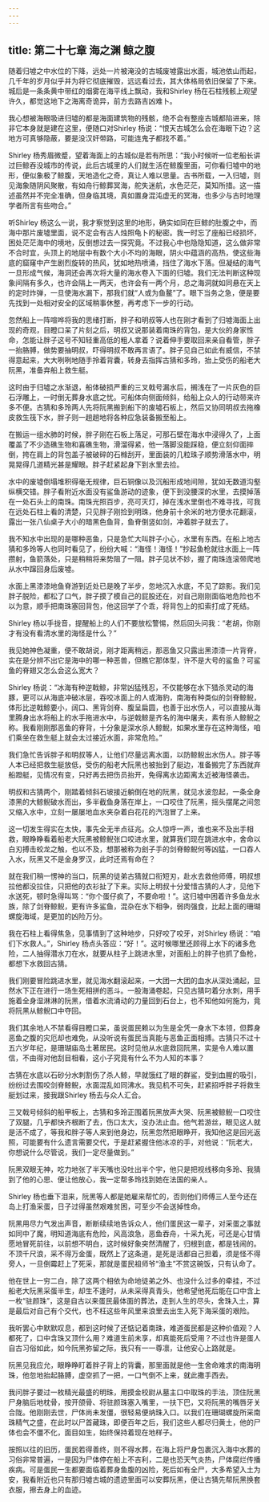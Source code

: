 ```yaml
---
---
---
```

title: 第二十七章 海之渊 鲸之腹
---




随着归墟之中水位的下降，远处一片被淹没的古城废墟露出水面，城池依山而起，几千年的岁月似乎并为将它彻底摧毁，远远看过去，其大体格局依旧保留了下来。城后是一条条黄中带红的烟雾在海平线上飘动，我和Shirley 杨在石柱残骸上观望许久，都觉这地下之海离奇诡异，前方去路吉凶难卜。

我心想被海眼吸进归墟的都是海面建筑物的残骸，绝不会有整座古城都陷进来，除非它本身就是建在这里，便随口对Shirley 杨说：“恨天古城怎么会在海眼下边？这地方可真够隐蔽，要是没汉奸带路，可能连鬼子都找不着。”

Shirley 杨秀眉微蹙，望着海面上的古城似是若有所思：“我小时候听一位老船长讲过巨鲸吞没城市的传说，此后古城里的人们就生活在鲸腹里面，可你看归墟中的地形，便似象极了鲸腹，天地造化之奇，真让人难以思量。古书所载，一入归墟，则见海象随阴风聚散，有如舟行鲸葬冥海，舵失迷航，水色茫茫，莫知所措。这一描述虽然并不完全准确，但身临其境，真如置身混沌虚无的冥海，也多少与古时地理学者所言有些吻合。”

听Shirley 杨这么一说，我才察觉到这里的地形，确实如同在巨鲸的肚腹之中，而海中那片废墟里面，说不定会有古人烛照龟卜的秘密。我一时忘了座船已经损坏，困处茫茫海中的境地，反倒想过去一探究竟。不过我心中也隐隐知道，这么做非常不合时宜，头顶上的地层中有数个大小不均的海眼，阴火中蕴涵的高热，使这些海底的窟窿中产生剧烈旋转的热风，犹如地热喷涌，挡住了海水下落。但凝结的海气一旦形成气候，海洞还会再次将大量的海水卷入下面的归墟。我们无法判断这种现象间隔有多久，也许会隔上一两天，也许会有一两个月，总之海洞就如同悬在天上的定时炸弹，一旦使海水漏下，那我们就“人或为鱼鳌”了。眼下当务之急，便是要先找到一处相对安全的区域稍事休整，再考虑下一步的行动。

忽然船上一阵喧哗将我的思绪打断，胖子和明叔等人也在刚才看到了归墟海面上出现的奇观，目瞪口呆了片刻之后，明叔又说那装着南珠的背包，是大伙的身家性命，怎能让胖子这号不知轻重高低的粗人拿着？说着伸手要取回来亲自看管，胖子一抬胳膊，做势要抽明叔，吓得明叔不敢再言语了。胖子见自己如此有威信，不禁得意起来，大大咧咧地随手拎着背囊，转身去指挥古猜和多玲，抬上受伤的船老大阮黑，准备弃船上救生艇。

这时由于归墟之水渐退，船体破损严重的三叉戟号漏水后，搁浅在了一片灰色的巨石浮雕上，一时倒无葬身水底之忧。可船体向侧面倾斜，给船上众人的行动带来许多不便。古猜和多玲两人先将阮黑搬到船下的废墟石板上，然后又协同明叔去拖橡皮救生筏下水，胖子则一趟趟地将各种应急装备搬至船上。

在搬运一组水肺的时候，胖子刚在石板上落足，可那石壁在海水中浸得久了，上面覆盖了不少造礁生物和喜礁生物，滑溜得紧，他一落脚没能踩稳，便立刻仰面摔倒，挎在肩上的背包盖子被破碎的石橼刮开，里面装的几粒珠子顺势滑落水中，明晃晃得几道精光甚是耀眼。胖子赶紧起身下到水里去捡。

水中的废墟倒塌堆积得毫无规律，巨石铜像以及沉船形成地间隙，犹如无数道沟壑纵横交错。胖子看附近水面没有鲨鱼游动的迹象，便下到没腰深的水里，去摸掉落在一处石头上的南珠。南珠光照百步，亮可灭灯，掉在浅水里倒也不难寻找，可我在远处石柱上看的清楚，只见胖子刚捡到明珠，他身前十余米的地方便水花翻滚，露出一张八仙桌子大小的暗黑色鱼背，鱼脊倒竖如剑，冲着胖子就去了。

我不知水中出现的是哪种恶鱼，只是急忙大叫胖子小心，水里有东西。在船上地古猜和多玲等人也同时看见了，纷纷大喊：“海怪！海怪！”抄起鱼枪就往水面上一阵攒射，鱼箭落处，只是稍稍将来势阻了一阻。胖子见状不妙，握了南珠连滚带爬地从水中蹿回身后废墟。

水面上黑漆漆地鱼脊游到近处已是晚了半步，忽地沉入水底，不见了踪影。我们见胖子脱险，都松了口气，胖子摸了模自己的屁股还在，对自己刚刚面临地危险也不以为意，顺手把南珠塞回背包，他这回学了个乖，将背包上的扣索打成了死结。

Shirley 杨以手拢音，提醒船上的人们不要放松警惕，然后回头问我：“老胡，你刚才有没有看清水里的海怪是什么？”

我见她神色凝重，便不敢胡说，刚才距离稍远，那恶鱼又只露出黑漆漆一片背脊，实在是分辨不出它是海中的哪一种恶兽，但瞧它那体型，许不是大号的鲨鱼？可鲨鱼的脊翅又怎么会这么宽大？

Shirley 杨说：“冰海有种逆戟鲸，非常凶猛残忍，不仅能够在水下猎杀灵动的海豚，更可以从海底冲破冰层，吞咬冰面上的人或海豹，南海有种类似的剑脊鲸鲵，体形比逆戟鲸要小，阔口、黑背剑脊、腹呈扁圆，也善于出水伤人，可以直接从海里腾身出水将船上的水手拖进水中，与逆戟鲸是齐名的海中屠夫，素有杀人鲸鲵之称。我看刚刚那恶鱼的脊背，十分象是深水杀人鲸鲵，如果水里存在这种海怪，咱们乘坐在救生艇上就会太过接近水面，非常危险。”

我们急忙告诉胖子和明叔等人，让他们尽量远离水面，以防鲸鲵出水伤人。胖子等人本已经把救生艇放低，受伤的船老大阮黑也被抬到了艇边，准备搬完了东西就弃船蹬艇，见情况有变，只好再去把伤员抬开，免得离水边距离太近被海怪袭击。

明叔和古猜两个，刚踏着倾斜石坡接近躺倒在地的阮黑，就见水波忽起，一条全身漆黑的大鲸鲵破水而出，多半截鱼身落在岸上，一口咬住了阮黑，摇头摆尾之间忽又缩入水中，立刻一屡屡地血水夹杂着白花花的汽泡冒了上来。

这一切发生得实在太快，事先全无半点征兆。众人惊呼一声，谁也来不及出手相救，眼睁睁看着船老大阮黑被鲸鲵张口咬进水里，就算我们现在跳进水中，舍命以白刃搏击蛟龙之触，也以不及，想那被称为刽子手的剑脊鲸鲵何等凶猛，一口吞人入水，阮黑又不是金身罗汉，此时还焉有命在？

就在我们稍一愣神的当口，阮黑的徒弟古猜就口衔短刃，赴水去救他师傅，明叔想拉他都没拉住，只把他的衣衫扯了下来。实际上明叔十分爱惜古猜的人才，见他下水送死，顿时急得叫骂：“你个蛋仔疯了，不要命啦！”。这归墟中困着许多鱼龙水族，除了剑脊鲸鲵，更有许多鲨鱼，混杂在水下相争，弱肉强食，比起上面的珊瑚螺旋海域，是更加的凶险万分。

我在石柱上看得焦急，见事情到了这种地步，只好咬了咬牙，对Shirley 杨说：“咱们下水救人。”，Shirley 杨点头答应：“好！”。这时候哪里还顾得上水下的诸多危险，二人抽得潜水刀在水，就要从柱子上跳进水里，对面船上的胖子也抓了鱼枪，都想下水救回古猜。

我们刚要冒险跳进水里，就见海水翻滚起来，一大团一大团的血水从深处涌起，显然水下正在进行一场生死相拼的恶斗。一股海涌卷起，只见古猜叼着分水刺，用手施着全身湿淋淋的阮黑，借着水流涌动的力量回到石台上，也不知他如何施为，竟将阮黑从鲸鲵口中夺回。

我们其余地人不禁看得目瞪口呆，虽说蛋民赖以为生是全凭一身水下本领，但葬身恶鱼之腹的灾厄却也难免，从没听说有蛋民当真能与恶鱼正面相搏。古猜只不过十五六岁年纪，是珊瑚庙岛土著居民。这时见他从水底救回阮黑，实是令人难以置信，不由得对他刮目相看，这小子究竟有什么不为人知的本事？

古猜在水底以石砂分水刺割伤了杀人鲸，早就饿红了眼的群鲨，受到血腥的吸引，纷纷过去围咬剑脊鲸鲵，水面混乱如同沸水。我见机不可失，赶紧招呼胖子将救生艇划过来，接我跟Shirley 杨去与众人汇合。

三叉戟号倾斜的船甲板上，古猜和多玲正围着阮黑放声大哭、阮黑被鲸鲵一口咬住了双腿，几乎都快齐根断了去，伤口太大，没办法止血。他气若游丝，眼见这人就是活不成了，等我和胖子等人来到他身边，阮黑忽然把眼睁开，我知他这是回光返照，可能要有什么遗言需要交代，于是赶紧握住他冰凉的手，对他说：“阮老大，你想说什么尽管说，我们一定尽量做到。”

阮黑双眼无神，吃力地张了半天嘴也没吐出半个宇，他只是把视线移向多玲、我猜到了他的心思、便让他放心，我一定帮多玲找到她在法国的亲人。

Shirley 杨也垂下泪来，阮黑等人都是她雇来帮忙的，否则他们师傅三人至今还在岛上打渔采蛋，日子过得虽然艰难贫困，可至少不会送掉性命。

阮黑用尽力气发出声音，断断续续地告诉众人，他们蛋民这一辈子，对采蛋之事就如同中了魔，明知道海底有危险，风高浪急，恶鱼吞舟，十采九死，可还是心甘情愿地冒死前往，以前想不明白，这时候好象突然清醒了，归根到底，都是钱闹的。不顶千尺浪，采不得万金蛋，既然上了这条道，是死是活都自己担着，须是怪不得旁人，一旦倒霉赶上了死采，那就是蛋民祖师爷“渔主”不赏这碗饭，只有认命了。

他在世上一穷二白，除了这两个相依为命地徒弟之外、也没什么过多的牵挂，不过船老大阮黑采蛋半生，却生不逢时，从未采得真青头，他希望他死后能在口中含上一枚“驻颜珠”，这是自古以来蛋民最体面的葬法，走到人生的尽头，舍珠入土，算是最后对自己有个交代，也不枉这些年风里来浪里去出生入死下海采蛋的艰险。

我听罢心中默默叹息，都到这时候了还惦记着南珠，难道蛋民都是这种价值观？人都死了，口中含珠又顶什么用？难道生前未享，却真能死后受用？不过也许是蛋人自古习俗如此，如今阮黑弥留之际，我只有一一尊凛，让他安心上路就是。

阮黑见我应允，眼睁睁盯着胖子背上的背囊，那里面就是他一生舍命难求的南海明珠，他忽地抬起胳膊，虚空抓了一把，一口气倒不上来，就此撒手西去。

我问胖子要过一枚精光最盛的明珠，用摸金校尉从墓主口中取珠的手法，顶住阮黑尸身脑后地枕骨，按开颌骨、将驻颜珠塞入嘴里，一扶下巴，又将阮黑的嘴唇牙关合陇。他刚刚去世，尸体尚未发僵，很轻易便纳珠入口。以我们在珊瑚螺旋所采南珠精气之盛，在此时以尸首藏珠，即便百年之后，我们这些人都尽归黄土，他的尸体也会不僵不化，面目如生，始终保持着现在地样子。

按照以往的旧历，蛋民若得善终，则不得水葬，在海上将尸身包裹沉入海中水葬的习俗非常普遍，一是因为尸体停在船上不吉利，二是也恐天气炎热，尸体腐烂传播疾病。可是蛋民一生都要面临着葬身鱼腹的凶险，死后如有全尸，大多希望入土为安，我看附近也只有那归墟古城的遗迹里面可以安葬阮黑，便让古猜先帮阮黑换套衣服，擦去身上的血迹。